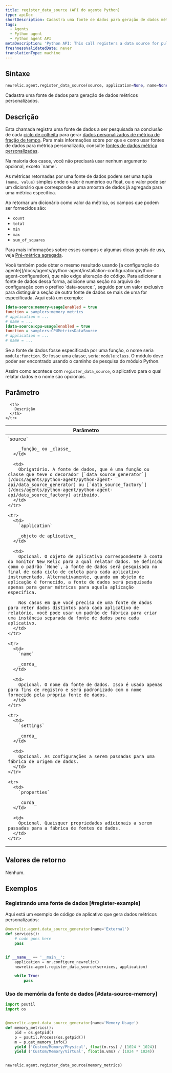 ```yaml
---
title: register_data_source (API do agente Python)
type: apiDoc
shortDescription: Cadastra uma fonte de dados para geração de dados métricos personalizados.
tags:
  - Agents
  - Python agent
  - Python agent API
metaDescription: 'Python API: This call registers a data source for pulling custom metric data from.'
freshnessValidatedDate: never
translationType: machine
---
```


## Sintaxe

```py
newrelic.agent.register_data_source(source, application=None, name=None, settings=None, **properties)
```

Cadastra uma fonte de dados para geração de dados métricos personalizados.

## Descrição

Esta chamada registra uma fonte de dados a ser pesquisada na conclusão de cada [ciclo de colheita](/docs/accounts-partnerships/education/getting-started-new-relic/glossary#harvest-cycle) para gerar [dados personalizados de métrica de fração de tempo](/docs/data-analysis/metrics/analyze-your-metrics/data-collection-metric-timeslice-event-data#timeslice-data). Para mais informações sobre por que e como usar fontes de dados para métrica personalizada, consulte [fontes de dados métrica personalizadas](/docs/agents/python-agent/supported-features/python-custom-metrics#custom-metric-data-sources).

<Callout variant="tip">
  Na maioria dos casos, você não precisará usar nenhum argumento opcional, exceto `name`.
</Callout>

As métricas retornadas por uma fonte de dados podem ser uma tupla `(name, value)` simples onde o valor é numérico ou float, ou o valor pode ser um dicionário que corresponde a uma amostra de dados já agregada para uma métrica específica.

Ao retornar um dicionário como valor da métrica, os campos que podem ser fornecidos são:

* `count`
* `total`
* `min`
* `max`
* `sum_of_squares`

Para mais informações sobre esses campos e algumas dicas gerais de uso, veja [Pré-métrica agregada](/docs/agents/python-agent/supported-features/python-custom-metrics#pre-aggregated-metrics).

<Callout variant="tip">
  Você também pode obter o mesmo resultado usando [a configuração do agente](/docs/agents/python-agent/installation-configuration/python-agent-configuration), que não exige alteração do código. Para adicionar a fonte de dados dessa forma, adicione uma seção no arquivo de configuração com o prefixo `data-source:`, seguido por um valor exclusivo para distinguir a seção de outra fonte de dados se mais de uma for especificada. Aqui está um exemplo:

  ```ini
  [data-source:memory-usage]enabled = true
  function = samplers:memory_metrics
  # application = ...
  # name = ...
  [data-source:cpu-usage]enabled = true
  function = samplers:CPUMetricsDataSource
  # application = ...
  # name = ...
  ```

  Se a fonte de dados fosse especificada por uma função, o nome seria `module:function`. Se fosse uma classe, seria: `module:class`. O módulo deve poder ser encontrado usando o caminho de pesquisa do módulo Python.

  Assim como acontece com `register_data_source`, o aplicativo para o qual relatar dados e o nome são opcionais.
</Callout>

## Parâmetro

<table>
  <thead>
    <tr>
      <th width="25%">
        Parâmetro
      </th>

      <th>
        Descrição
      </th>
    </tr>
  </thead>

  <tbody>
    <tr>
      <td>
        `source`

        _função_ ou _classe_
      </td>

      <td>
        Obrigatório. A fonte de dados, que é uma função ou classe que teve o decorador [`data_source_generator`](/docs/agents/python-agent/python-agent-api/data_source_generator) ou [`data_source_factory`](/docs/agents/python-agent/python-agent-api/data_source_factory) atribuído.
      </td>
    </tr>

    <tr>
      <td>
        `application`

        _objeto de aplicativo_
      </td>

      <td>
        Opcional. O objeto de aplicativo correspondente à conta do monitor New Relic para a qual relatar dados. Se definido como o padrão `None`, a fonte de dados será pesquisada no final de cada ciclo de coleta para cada aplicativo instrumentado. Alternativamente, quando um objeto de aplicação é fornecido, a fonte de dados será pesquisada apenas para gerar métricas para aquela aplicação específica.

        Nos casos em que você precisa de uma fonte de dados para reter dados distintos para cada aplicativo de relatório, você pode usar um padrão de fábrica para criar uma instância separada da fonte de dados para cada aplicativo.
      </td>
    </tr>

    <tr>
      <td>
        `name`

        _corda_
      </td>

      <td>
        Opcional. O nome da fonte de dados. Isso é usado apenas para fins de registro e será padronizado com o nome fornecido pela própria fonte de dados.
      </td>
    </tr>

    <tr>
      <td>
        `settings`

        _corda_
      </td>

      <td>
        Opcional. As configurações a serem passadas para uma fábrica de origem de dados.
      </td>
    </tr>

    <tr>
      <td>
        `properties`

        _corda_
      </td>

      <td>
        Opcional. Quaisquer propriedades adicionais a serem passadas para a fábrica de fontes de dados.
      </td>
    </tr>
  </tbody>
</table>

## Valores de retorno

Nenhum.

## Exemplos

### Registrando uma fonte de dados [#register-example]

Aqui está um exemplo de código de aplicativo que gera dados métricos personalizados:

```py
@newrelic.agent.data_source_generator(name='External') 
def services(): 
    # code goes here
    pass


if __name__ == '__main__': 
    application = nr.configure_newrelic() 
    newrelic.agent.register_data_source(services, application)

    while True: 
        pass
```

### Uso de memória da fonte de dados [#data-source-memory]

```py
import psutil
import os


@newrelic.agent.data_source_generator(name='Memory Usage')
def memory_metrics():
    pid = os.getpid()
    p = psutil.Process(os.getpid())
    m = p.get_memory_info()
    yield ('Custom/Memory/Physical', float(m.rss) / (1024 * 1024))
    yield ('Custom/Memory/Virtual', float(m.vms) / (1024 * 1024))


newrelic.agent.register_data_source(memory_metrics)
```